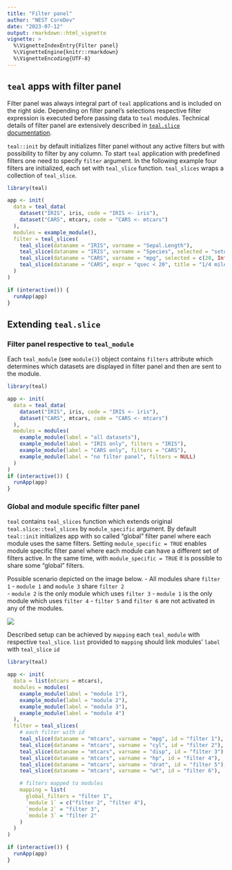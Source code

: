 ```yaml
---
title: "Filter panel"
author: "NEST CoreDev"
date: "2023-07-12"
output: rmarkdown::html_vignette
vignette: >
  %\VignetteIndexEntry{Filter panel}
  %\VignetteEngine{knitr::rmarkdown}
  %\VignetteEncoding{UTF-8}
---
```


## `teal` apps with filter panel

Filter panel was always integral part of `teal` applications and is included on the right side. Depending on filter panel's selections respective filter expression is executed before passing data to `teal` modules. Technical details of filter panel are extensively described in [`teal.slice` documentation](https://insightsengineering.github.io/teal.slice/latest-tag/).

`teal::init` by default initializes filter panel without any active filters but with possibility to filter by any column. To start `teal` application with predefined filters one need to specify `filter` argument.
In the following example four filters are initialized, each set with `teal_slice` function. `teal_slices` wraps a collection of `teal_slice`. 

```r
library(teal)

app <- init(
  data = teal_data(
    dataset("IRIS", iris, code = "IRIS <- iris"),
    dataset("CARS", mtcars, code = "CARS <- mtcars")
  ),
  modules = example_module(),
  filter = teal_slices(
    teal_slice(dataname = "IRIS", varname = "Sepal.Length"),
    teal_slice(dataname = "IRIS", varname = "Species", selected = "setosa"),
    teal_slice(dataname = "CARS", varname = "mpg", selected = c(20, Inf)),
    teal_slice(dataname = "CARS", expr = "qsec < 20", title = "1/4 mile under 20 sec", id = "qsec_20")
  )
)

if (interactive()) {
  runApp(app)
}
```

## Extending `teal.slice`

### Filter panel respective to `teal_module`

Each `teal_module` (see `module()`) object contains `filters` attribute which determines which datasets are displayed in filter panel and then are sent to the module.

```r
library(teal)

app <- init(
  data = teal_data(
    dataset("IRIS", iris, code = "IRIS <- iris"),
    dataset("CARS", mtcars, code = "CARS <- mtcars")
  ),
  modules = modules(
    example_module(label = "all datasets"),
    example_module(label = "IRIS only", filters = "IRIS"),
    example_module(label = "CARS only", filters = "CARS"),
    example_module(label = "no filter panel", filters = NULL)
  )
)
if (interactive()) {
  runApp(app)
}
```

### Global and module specific filter panel

`teal` contains `teal_slices` function which extends original `teal.slice::teal_slices` by `module_specific` argument. By default `teal::init` initializes app with so called "global" filter panel where each module uses the same filters.
Setting `module_specific = TRUE` enables module specific filter panel where each module can have a different set of filters active. In the same time, with `module_specific = TRUE` it is possible to share some "global" filters.

Possible scenario depicted on the image below. 
- All modules share `filter 1`
- `module 1` and `module 3` share `filter 2`  
- `module 2` is the only module which uses `filter 3`
- `module 1` is the only module which uses `filter 4`
- `filter 5` and `filter 6` are not activated in any of the modules. 

![](./images/filters_mapping.jpg)

Described setup can be achieved by `mapping` each `teal_module` with respective `teal_slice`. `list` provided to `mapping` should link modules' `label` with `teal_slice` `id`

```r
library(teal)

app <- init(
  data = list(mtcars = mtcars),
  modules = modules(
    example_module(label = "module 1"),
    example_module(label = "module 2"),
    example_module(label = "module 3"),
    example_module(label = "module 4")
  ),
  filter = teal_slices(
    # each filter with id
    teal_slice(dataname = "mtcars", varname = "mpg", id = "filter 1"),
    teal_slice(dataname = "mtcars", varname = "cyl", id = "filter 2"),
    teal_slice(dataname = "mtcars", varname = "disp", id = "filter 3"),
    teal_slice(dataname = "mtcars", varname = "hp", id = "filter 4"),
    teal_slice(dataname = "mtcars", varname = "drat", id = "filter 5"),
    teal_slice(dataname = "mtcars", varname = "wt", id = "filter 6"),

    # filters mapped to modules
    mapping = list(
      global_filters = "filter 1",
      `module 1` = c("filter 2", "filter 4"),
      `module 2` = "filter 3",
      `module 3` = "filter 2"
    )
  )
)

if (interactive()) {
  runApp(app)
}
```
